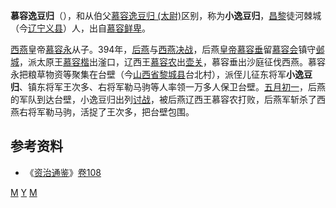 '''慕容逸豆归'''（{{bd|?||?||}}），和从伯父[[慕容逸豆归_(太尉)|慕容逸豆归 (太尉)]]区别，称为'''小逸豆归'''，[[昌黎|昌黎]]徒河棘城（今[[辽宁省|辽宁]][[义县|义县]]）人，出自[[慕容部|慕容鲜卑]]。

[[西燕|西燕]]皇帝[[慕容永|慕容永]]从子。394年，[[后燕|后燕]]与[[西燕|西燕]][[后燕灭西燕之战|决战]]，后燕[[皇帝|皇帝]][[慕容垂|慕容垂]]留[[慕容会|慕容会]]镇守[[邺城遗址|邺城]]，派太原王[[慕容楷|慕容楷]]出滏口，辽西王[[慕容农|慕容农]]出[[壶关县|壶关]]，慕容垂出沙庭征伐西燕。慕容永把粮草物资等聚集在台壁（今[[山西省|山西省]][[黎城县|黎城县]]台北村），派侄儿征东将军'''小逸豆归'''、镇东将军王次多、右将军勒马驹等人率领一万多人保卫台壁。[[五月初一|五月初一]]，后燕的军队到达台壁，小逸豆归出列[[台壁之戰|讨战]]，被后燕辽西王慕容农打败，后燕军斩杀了西燕右将军勒马驹，活捉了王次多，把台壁包围。

== 参考资料 ==
*《[[资治通鉴|资治通鉴]]》[[s:資治通鑑/卷108|卷108]]

[[category:五胡十六国人物|M]]
[[category:慕容姓|Y]]
[[category:西燕官员|M]]